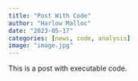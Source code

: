 ```yaml
---
title: "Post With Code"
author: "Harlow Malloc"
date: "2023-05-17"
categories: [news, code, analysis]
image: "image.jpg"
---
```


This is a post with executable code.
